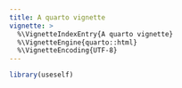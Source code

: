 ```yaml
---
title: A quarto vignette
vignette: >
  %\VignetteIndexEntry{A quarto vignette}
  %\VignetteEngine{quarto::html}
  %\VignetteEncoding{UTF-8}
---
```


```r
library(useself)
```
